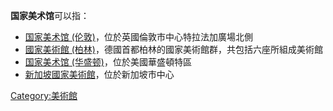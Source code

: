 '''国家美术馆'''可以指：
* [[国家美术馆_(伦敦)|国家美术馆 (伦敦)]]，位於英國倫敦市中心特拉法加廣場北側
* [[國家美術館_(柏林)|國家美術館 (柏林)]]，德國首都柏林的國家美術館群，共包括六座所組成美術館
* [[国家美术馆_(华盛顿)|国家美术馆 (华盛顿)]]，位於美國華盛頓特區
* [[新加坡國家美術館|新加坡國家美術館]]，位於新加坡市中心

{{消歧義|Cat=五字建築物消歧義}}

[[Category:美術館|Category:美術館]]